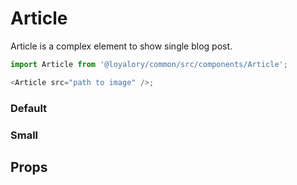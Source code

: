 



<Meta title="Themes|Startup/Components/Article" component={Article} />

# Article

Article is a complex element to show single blog post.

```js
import Article from '@loyalory/common/src/components/Article';

<Article src="path to image" />;
```

### Default

<Preview>
  <Story name="Default">
    <Theme>
      <Article
        src={article}
        srcSet={`${article} 1x, ${articlex2} 2x`}
        date="Yesterday"
        title="Lorem ipsum dolor sit amet, consectetur adipiscing elit"
        text="Nullam sed tellus nec arcu mollis iaculis. Aliquam eget velit a libero suscipit tempor eget at leo. Vestibulum commodo tempor gravida. Donec dictum nunc at lorem euismod, et faucibus ante consectetur. Nullam porttitor eros in ligula posuere dignissim."
      />
    </Theme>
  </Story>
</Preview>

### Small

<Preview>
  <Story name="Small">
    <Theme>
      <Article
        width={400}
        isSmall
        src={article}
        srcSet={`${article} 1x, ${articlex2} 2x`}
        date="Yesterday"
        title="Lorem ipsum dolor sit amet, consectetur adipiscing elit"
      />
    </Theme>
  </Story>
</Preview>

## Props

<Props of={Article} />
